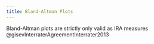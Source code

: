```yaml
---
title: Bland-Altman Plots
---
```


Bland-Altman plots are strictly only valid as IRA measures @gisevInterraterAgreementInterrater2013